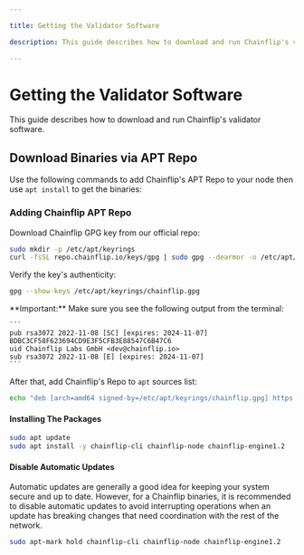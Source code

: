 ```yaml
---

title: Getting the Validator Software

description: This guide describes how to download and run Chainflip's validator software.

---
```




# Getting the Validator Software

This guide describes how to download and run Chainflip's validator software.

## Download Binaries via APT Repo

Use the following commands to add Chainflip's APT Repo to your node then use `apt install` to get the binaries:

### Adding Chainflip APT Repo

Download Chainflip GPG key from our official repo:

```bash copy
sudo mkdir -p /etc/apt/keyrings
curl -fsSL repo.chainflip.io/keys/gpg | sudo gpg --dearmor -o /etc/apt/keyrings/chainflip.gpg
```

Verify the key's authenticity:

```bash copy
gpg --show-keys /etc/apt/keyrings/chainflip.gpg
```

<Callout type="warning">
    **Important:** Make sure you see the following output from the terminal:

    ```
    pub rsa3072 2022-11-08 [SC] [expires: 2024-11-07]
    BDBC3CF58F623694CD9E3F5CFB3E88547C6B47C6
    uid Chainflip Labs GmbH <dev@chainflip.io>
    sub rsa3072 2022-11-08 [E] [expires: 2024-11-07]
    ```

</Callout>

After that, add Chainflip's Repo to `apt` sources list:

```bash copy
echo "deb [arch=amd64 signed-by=/etc/apt/keyrings/chainflip.gpg] https://repo.chainflip.io/perseverance/$(lsb_release -c -s) $(lsb_release -c -s) main" | sudo tee /etc/apt/sources.list.d/chainflip.list
```

#### Installing The Packages

```bash copy
sudo apt update
sudo apt install -y chainflip-cli chainflip-node chainflip-engine1.2
```

#### Disable Automatic Updates
Automatic updates are generally a good idea for keeping your system secure and up to date. However, for a Chainflip binaries, it is recommended to disable automatic updates to avoid interrupting operations when an update has breaking changes that need coordination with the rest of the network.

```bash copy
sudo apt-mark hold chainflip-cli chainflip-node chainflip-engine1.2
```
